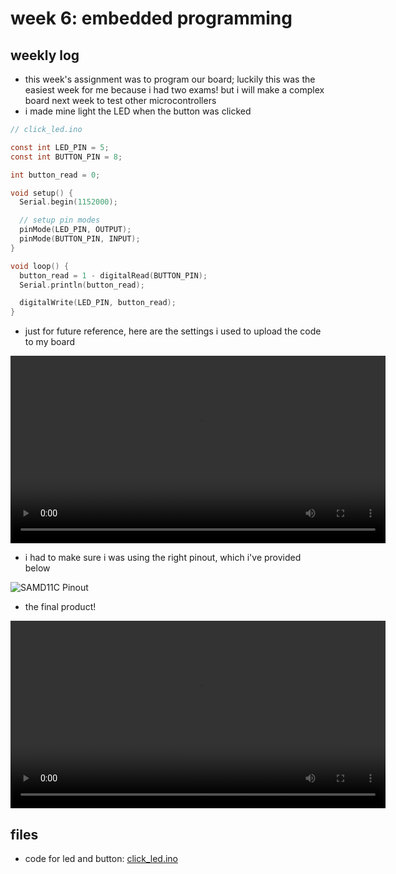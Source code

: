 # week 6: embedded programming

## weekly log

- this week's assignment was to program our board; luckily this was the easiest week for me because i had two exams! but i will make a complex board next week to test other microcontrollers
- i made mine light the LED when the button was clicked

```c
// click_led.ino

const int LED_PIN = 5;
const int BUTTON_PIN = 8;

int button_read = 0;

void setup() {
  Serial.begin(1152000);

  // setup pin modes
  pinMode(LED_PIN, OUTPUT);
  pinMode(BUTTON_PIN, INPUT);
}

void loop() {
  button_read = 1 - digitalRead(BUTTON_PIN);
  Serial.println(button_read);

  digitalWrite(LED_PIN, button_read);
}
```

- just for future reference, here are the settings i used to upload the code to my board

<p>
  <video width="600" controls>
    <source src="../videos/wk6/config_options.mp4" type="video/mp4" />
    Your browser does not support the video tag.
  </video>
</p>

- i had to make sure i was using the right pinout, which i've provided below

![SAMD11C Pinout](../images/wk6/samd11c_pinout.jpg)

- the final product!

<p align="center">
  <video width="600" controls>
    <source src="../videos/wk6/button_led.mp4" type="video/mp4" />
    Your browser does not support the video tag.
  </video>
</p>

## files
- code for led and button: [click_led.ino](/wk6/click_led.ino)